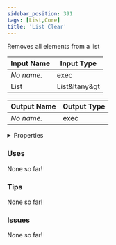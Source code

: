 ```yaml
---
sidebar_position: 391
tags: [List,Core]
title: 'List Clear'
---
```


Removes all elements from a list




<EsbSvg />

| Input Name | Input Type |
|-----------|-----------|
| *No name.* | exec |
| List | List&ltany&gt |

| Output Name | Output Type |
|-----------|-----------|
| *No name.* | exec |


<details>
  <summary>Properties</summary>
  <div>
    <div>
    <table>
      <thead>
        <tr>
          <th>Is beta required?</th>
          <th>❌</th>
        </tr>
        <tr>
          <th>Is this chip a trolling risk?</th>
          <th>No</th>
        </tr>
        <tr>
          <th>Is this chip a role assignment risk?</th>
          <th>No</th>
        </tr>
        <tr>
          <th>Chip UUID</th>
          <th>2314f2f2-979b-4d4a-ab02-fc3e7fdddad6</th>
        </tr>
        <tr>
          <th>Room availability</th>
          <th>Available everywhere</th>
        </tr>
      </thead>
    </table>
    </div>
  </div>
</details>

### Uses

None so far!

### Tips

None so far!

### Issues

None so far!